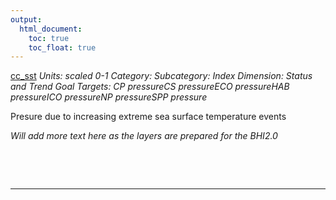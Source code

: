 ```yaml
---
output:
  html_document:
    toc: true
    toc_float: true
---
```


[cc_sst](https://github.com/OHI-Science/bhi/blob/master/baltic/layers/cc_sst_gl2018.csv)
*Units: scaled 0-1*
*Category:*
*Subcategory:*
*Index Dimension: Status and Trend*
*Goal Targets: CP pressureCS pressureECO pressureHAB pressureICO pressureNP pressureSPP pressure*

Presure due to increasing extreme sea surface temperature events

*Will add more text here as the layers are prepared for the BHI2.0*

<br>



<br>

--- 
